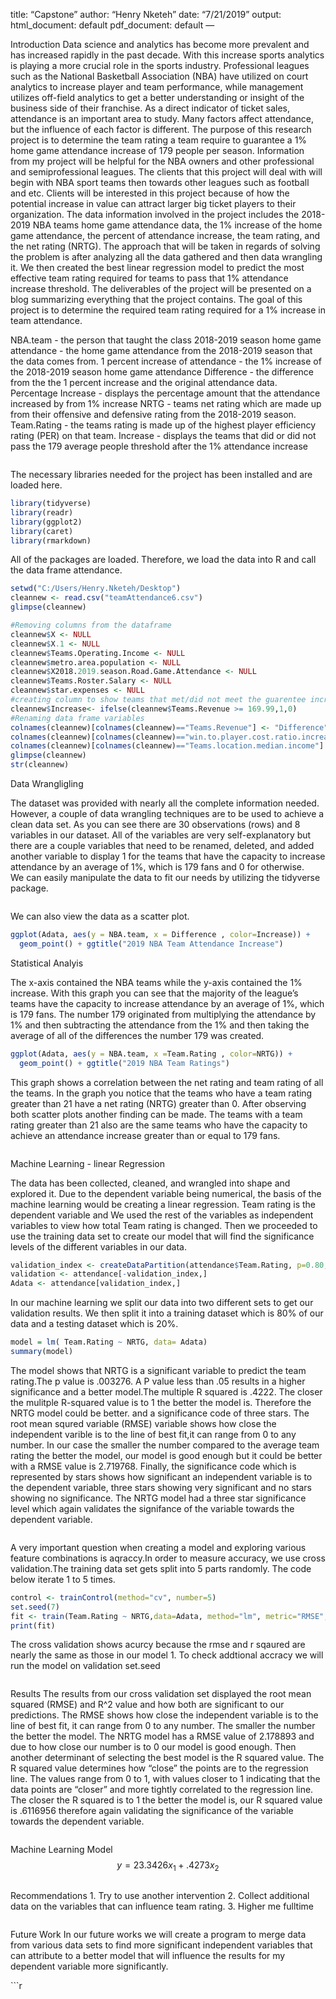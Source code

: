 title: "Capstone"
author: "Henry Nketeh"
date: "7/21/2019"
output:
  html_document: default
pdf_document: default
---
  
  Introduction
Data science and analytics has become more prevalent and has increased rapidly in the past decade. With this increase sports analytics is playing a more crucial role in the sports industry. Professional leagues such as the National Basketball Association (NBA) have utilized on court analytics to increase player and team performance, while management utilizes off-field analytics to get a better understanding or insight of the business side of their franchise. As a direct indicator of ticket sales, attendance is an important area to study. Many factors affect attendance, but the influence of each factor is different. The purpose of this research project is to determine the team rating a team require to guarantee a 1% home game attendance increase of 179 people per season. 
Information from my project will be helpful for the NBA owners and other professional and semiprofessional leagues. The clients that this project will deal with will begin with NBA sport teams then towards other leagues such as football and etc. Clients will be interested in this project because of how the potential increase in value can attract larger big ticket players to their organization.  The data information involved in the project includes the 2018-2019 NBA teams home game attendance data, the 1% increase of the home game attendance, the percent of attendance increase, the team rating, and the net rating (NRTG). The approach that will be taken in regards of solving the problem is after analyzing all the data gathered and then data wrangling it. We then created the best linear regression model to predict the most effective team rating required for teams to pass that 1% attendance increase threshold. The deliverables of the project will be presented on a blog summarizing everything that the project contains.
The goal of this project is to determine the required team rating required for a 1% increase in team attendance.
  
NBA.team - the person that taught the class
2018-2019 season home game attendance - the home game attendance from the 2018-2019 season that the data comes from. 
1 percent increase of attendance - the 1% increase of the 2018-2019 season home game attendance
Difference - the difference from the the 1 percent increase and the original attendance data.
Percentage Increase - displays the percentage amount that the attendance increased by from 1% increase
NRTG  - teams net rating which are made up from their offensive and defensive rating from the 2018-2019 season.
Team.Rating - the teams rating is made up of the highest player efficiency rating (PER) on that team.
Increase - displays the teams that did or did not pass the 179 average people threshold after the 1% attendance increase
```{r}
```


The necessary libraries needed for the project has been installed and are loaded here.

```{r, warning=FALSE, message=FALSE}
library(tidyverse)
library(readr)
library(ggplot2)
library(caret)
library(rmarkdown)
```

All of the packages are loaded.  Therefore, we load the data into R and call the data frame attendance.


```{r}
setwd("C:/Users/Henry.Nketeh/Desktop")
cleannew <- read.csv("teamAttendance6.csv")
glimpse(cleannew)
```
```{r}
#Removing columns from the dataframe 
cleannew$X <- NULL 
cleannew$X.1 <- NULL
cleannew$Teams.Operating.Income <- NULL
cleannew$metro.area.population <- NULL
cleannew$X2018.2019.season.Road.Game.Attendance <- NULL
cleannew$Teams.Roster.Salary <- NULL
cleannew$star.expenses <- NULL
#creating column to show teams that met/did not meet the guarentee increase rate. 
cleannew$Increase<- ifelse(cleannew$Teams.Revenue >= 169.99,1,0)
#Renaming data frame variables
colnames(cleannew)[colnames(cleannew)=="Teams.Revenue"] <- "Difference"
colnames(cleannew)[colnames(cleannew)=="win.to.player.cost.ratio.increase"] <- "Percentage increase"
colnames(cleannew)[colnames(cleannew)=="Teams.location.median.income"] <- "1 percent increase of attendance"
glimpse(cleannew)
str(cleannew)
```
Data Wrangligling

The dataset was provided with nearly all the complete information needed. However, a couple of data wrangling techniques are to be used to achieve a clean data set. As you can see there are 30 observations (rows) and 8 variables in our dataset. All of the variables are very self-explanatory but there are a couple variables that need to be renamed, deleted, and added another variable to display 1 for the teams that have the capacity to increase attendance by an average of 1%, which is 179 fans and 0 for otherwise.   
We can easily manipulate the data to fit our needs by utilizing the tidyverse package.  
```{r}
```
We can also view the data as a scatter plot.  
```{r}
ggplot(Adata, aes(y = NBA.team, x = Difference , color=Increase)) +
  geom_point() + ggtitle("2019 NBA Team Attendance Increase")
```
Statistical Analyis 
 
The x-axis contained the NBA teams while the y-axis contained the 1% increase. 
With this graph you can see that the majority of the league's teams have the capacity to increase attendance by an average of 1%, which is 179 fans. The number 179 originated from multiplying the attendance by 1% and then subtracting the attendance from the 1% and then taking the average of all of the differences the number 179 was created. 
```{r}
ggplot(Adata, aes(y = NBA.team, x =Team.Rating , color=NRTG)) +
  geom_point() + ggtitle("2019 NBA Team Ratings")
```
This graph shows a correlation between the net rating and team rating of all the teams. In the graph you notice that the teams who have a team rating greater than 21 have a net rating (NRTG) greater than 0. After observing both scatter plots another finding can be made. The teams with a team rating greater than 21 also are the same teams who have the capacity to achieve an attendance increase greater than or equal to 179 fans.
```{r}

```
Machine Learning - linear Regression

The data has been collected, cleaned, and wrangled into shape and explored it. Due to the dependent variable being numerical, the basis of the machine learning would be creating a linear regression. Team rating is the dependent variable and We used the rest of the variables as independent variables to view how total Team rating is changed. Then we proceeded to use the training data set to create our model that will find the significance levels of the different variables in our data.  

```{r}
validation_index <- createDataPartition(attendance$Team.Rating, p=0.80, list=FALSE)
validation <- attendance[-validation_index,]
Adata <- attendance[validation_index,]
```
In our machine learning we split our data into two different sets to get our validation results. We then split it into a training dataset which is 80% of our data and a testing dataset which is 20%. 
```{r}
model = lm( Team.Rating ~ NRTG, data= Adata)
summary(model)
```
The model shows that NRTG is a significant variable to predict the team rating.The p value is .003276. A P value less than .05 results in a higher significance and a better model.The multiple R squared is .4222. The closer the mulitple R-squared value is to 1 the better the model is. Therefore the NRTG model could be better. and a significance code of three stars. The root mean squred variable (RMSE) variable shows how close the independent varible is to the line of best fit,it can range from 0 to any number. In our case the smaller the number compared to the average team rating the better the model, our model is good enough but it could be better with a RMSE value is 2.719768. Finally, the significance code which is represented by stars shows how significant an independent variable is to the dependent variable, three stars showing very significant and no stars showing no significance. The NRTG model had a three star significance level which again validates the signifance of the variable towards the dependent variable. 
```{r}
```
A very important question when creating a model and exploring various feature combinations is aqraccy.In order to measure accuracy, we use cross validation.The training data set gets split into 5 parts randomly. The code below iterate 1 to 5 times.
```{r}
control <- trainControl(method="cv", number=5)
set.seed(7)
fit <- train(Team.Rating ~ NRTG,data=Adata, method="lm", metric="RMSE", trControl=control)
print(fit)
```
The cross validation shows acurcy because the rmse and r sqaured are nearly the same as those in our model 1. To check addtional accracy we will run the model on validation set.seed
```{r}
```

Results
The results from our cross validation set displayed the root mean squared (RMSE) and R^2 value and how both are significant to our predictions. The RMSE shows how close the independent variable is to the line of best fit, it can range from 0 to any number. The smaller the number the better the model. The NRTG model has a RMSE value of 2.178893 and due to how close our number is to 0 our model is good enough. Then another determinant of selecting the best model is the R squared value. The R squared value determines how “close” the points are to the regression line. The values range from 0 to 1, with values closer to 1 indicating that the data points are “closer” and more tightly correlated to the regression line. The closer the R squared is to 1 the better the model is, our R squared value is .6116956 therefore again validating the significance of the variable towards the dependent variable. 
```{r}
```

Machine Learning Model
$$y=23.3426x_1+.4273x_2$$
```{r}
```
Recommendations
1. Try to use another intervention
2. Collect additional data on the variables that can influence team rating.
3. Higher me fulltime
```{r}
```


Future Work
In our future works we will create a program to merge data from various data sets to find more significant independent variables that can attribute to a better model that will influence the results for my dependent variable more significantly. 

```{r}
